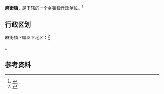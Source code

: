 {{中国乡级行政区|61/10/02/109/000}}

'''麻街镇'''，是{{PRC admin/fullname|61/10/02/109/000|3}}下辖的一个[[乡镇|乡镇]]级行政单位。<ref>{{PRC admin/ref sgc|{{PRC admin/parent|61/10/02/109/000}}}}</ref>

== 行政区划 ==

麻街镇下辖以下地区：<ref>{{PRC admin/ref sgc|61/10/02/109/000}}</ref>

{{PRC admin/children|61/10/02/109/000}}。

== 参考资料 ==

{{reflist}}

{{行政区划小作品}}
{{PRC admin/navcat|61/10/02/109/000}}